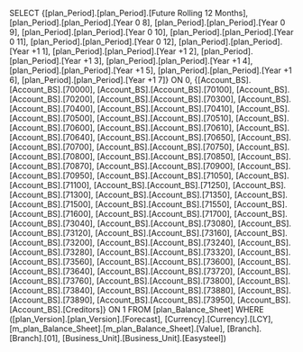 SELECT {[plan_Period].[plan_Period].[Future Rolling 12 Months], [plan_Period].[plan_Period].[Year 0 8], [plan_Period].[plan_Period].[Year 0 9], [plan_Period].[plan_Period].[Year 0 10], [plan_Period].[plan_Period].[Year 0 11], [plan_Period].[plan_Period].[Year 0 12], [plan_Period].[plan_Period].[Year +1 1], [plan_Period].[plan_Period].[Year +1 2], [plan_Period].[plan_Period].[Year +1 3], [plan_Period].[plan_Period].[Year +1 4], [plan_Period].[plan_Period].[Year +1 5], [plan_Period].[plan_Period].[Year +1 6], [plan_Period].[plan_Period].[Year +1 7]} ON 0, {[Account_BS].[Account_BS].[70000], [Account_BS].[Account_BS].[70100], [Account_BS].[Account_BS].[70200], [Account_BS].[Account_BS].[70300], [Account_BS].[Account_BS].[70400], [Account_BS].[Account_BS].[70410], [Account_BS].[Account_BS].[70500], [Account_BS].[Account_BS].[70510], [Account_BS].[Account_BS].[70600], [Account_BS].[Account_BS].[70610], [Account_BS].[Account_BS].[70640], [Account_BS].[Account_BS].[70650], [Account_BS].[Account_BS].[70700], [Account_BS].[Account_BS].[70750], [Account_BS].[Account_BS].[70800], [Account_BS].[Account_BS].[70850], [Account_BS].[Account_BS].[70870], [Account_BS].[Account_BS].[70900], [Account_BS].[Account_BS].[70950], [Account_BS].[Account_BS].[71050], [Account_BS].[Account_BS].[71100], [Account_BS].[Account_BS].[71250], [Account_BS].[Account_BS].[71300], [Account_BS].[Account_BS].[71350], [Account_BS].[Account_BS].[71500], [Account_BS].[Account_BS].[71550], [Account_BS].[Account_BS].[71600], [Account_BS].[Account_BS].[71700], [Account_BS].[Account_BS].[73040], [Account_BS].[Account_BS].[73080], [Account_BS].[Account_BS].[73120], [Account_BS].[Account_BS].[73160], [Account_BS].[Account_BS].[73200], [Account_BS].[Account_BS].[73240], [Account_BS].[Account_BS].[73280], [Account_BS].[Account_BS].[73320], [Account_BS].[Account_BS].[73560], [Account_BS].[Account_BS].[73600], [Account_BS].[Account_BS].[73640], [Account_BS].[Account_BS].[73720], [Account_BS].[Account_BS].[73760], [Account_BS].[Account_BS].[73800], [Account_BS].[Account_BS].[73840], [Account_BS].[Account_BS].[73880], [Account_BS].[Account_BS].[73890], [Account_BS].[Account_BS].[73950], [Account_BS].[Account_BS].[Creditors]} ON 1 FROM [plan_Balance_Sheet] WHERE ([plan_Version].[plan_Version].[Forecast], [Currency].[Currency].[LCY], [m_plan_Balance_Sheet].[m_plan_Balance_Sheet].[Value], [Branch].[Branch].[01], [Business_Unit].[Business_Unit].[Easysteel])